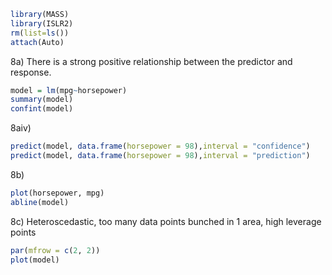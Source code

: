```{r}
library(MASS)
library(ISLR2)
rm(list=ls())
attach(Auto)
```

8a) There is a strong positive relationship between the predictor and response.

```{r}
model = lm(mpg~horsepower)
summary(model)
confint(model)
```

8aiv)

```{r}
predict(model, data.frame(horsepower = 98),interval = "confidence")
predict(model, data.frame(horsepower = 98),interval = "prediction")
```

8b)

```{r}
plot(horsepower, mpg)
abline(model)
```

8c) Heteroscedastic, too many data points bunched in 1 area, high leverage points

```{r}
par(mfrow = c(2, 2))
plot(model)
```
